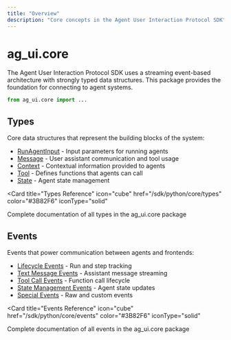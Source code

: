 ```yaml
---
title: "Overview"
description: "Core concepts in the Agent User Interaction Protocol SDK"
---
```


# ag_ui.core

The Agent User Interaction Protocol SDK uses a streaming event-based
architecture with strongly typed data structures. This package provides the
foundation for connecting to agent systems.

```python
from ag_ui.core import ...
```

## Types

Core data structures that represent the building blocks of the system:

- [RunAgentInput](/sdk/python/core/types#runagentinput) - Input parameters for
  running agents
- [Message](/sdk/python/core/types#message-types) - User assistant communication
  and tool usage
- [Context](/sdk/python/core/types#context) - Contextual information provided to
  agents
- [Tool](/sdk/python/core/types#tool) - Defines functions that agents can call
- [State](/sdk/python/core/types#state) - Agent state management

<Card
  title="Types Reference"
  icon="cube"
  href="/sdk/python/core/types"
  color="#3B82F6"
  iconType="solid"
>
  Complete documentation of all types in the ag_ui.core package
</Card>

## Events

Events that power communication between agents and frontends:

- [Lifecycle Events](/sdk/python/core/events#lifecycle-events) - Run and step
  tracking
- [Text Message Events](/sdk/python/core/events#text-message-events) - Assistant
  message streaming
- [Tool Call Events](/sdk/python/core/events#tool-call-events) - Function call
  lifecycle
- [State Management Events](/sdk/python/core/events#state-management-events) -
  Agent state updates
- [Special Events](/sdk/python/core/events#special-events) - Raw and custom
  events

<Card
  title="Events Reference"
  icon="cube"
  href="/sdk/python/core/events"
  color="#3B82F6"
  iconType="solid"
>
  Complete documentation of all events in the ag_ui.core package
</Card>
